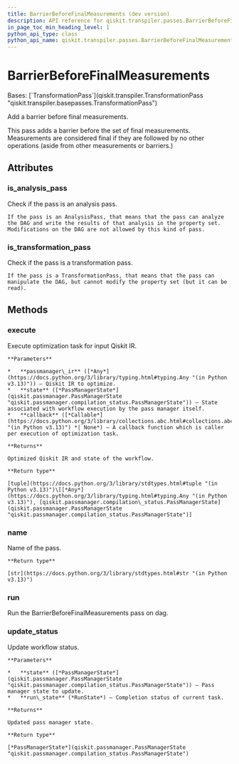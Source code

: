 ```yaml
---
title: BarrierBeforeFinalMeasurements (dev version)
description: API reference for qiskit.transpiler.passes.BarrierBeforeFinalMeasurements in the dev version of qiskit
in_page_toc_min_heading_level: 1
python_api_type: class
python_api_name: qiskit.transpiler.passes.BarrierBeforeFinalMeasurements
---
```


# BarrierBeforeFinalMeasurements

<Class id="qiskit.transpiler.passes.BarrierBeforeFinalMeasurements" isDedicatedPage={true} github="https://github.com/Qiskit/qiskit/tree/main/qiskit/transpiler/passes/utils/barrier_before_final_measurements.py#L21-L41" signature="qiskit.transpiler.passes.BarrierBeforeFinalMeasurements(*args, **kwargs)" modifiers="class">
  Bases: [`TransformationPass`](qiskit.transpiler.TransformationPass "qiskit.transpiler.basepasses.TransformationPass")

  Add a barrier before final measurements.

  This pass adds a barrier before the set of final measurements. Measurements are considered final if they are followed by no other operations (aside from other measurements or barriers.)

  ## Attributes

  ### is\_analysis\_pass

  <Attribute id="qiskit.transpiler.passes.BarrierBeforeFinalMeasurements.is_analysis_pass">
    Check if the pass is an analysis pass.

    If the pass is an AnalysisPass, that means that the pass can analyze the DAG and write the results of that analysis in the property set. Modifications on the DAG are not allowed by this kind of pass.
  </Attribute>

  ### is\_transformation\_pass

  <Attribute id="qiskit.transpiler.passes.BarrierBeforeFinalMeasurements.is_transformation_pass">
    Check if the pass is a transformation pass.

    If the pass is a TransformationPass, that means that the pass can manipulate the DAG, but cannot modify the property set (but it can be read).
  </Attribute>

  ## Methods

  ### execute

  <Function id="qiskit.transpiler.passes.BarrierBeforeFinalMeasurements.execute" github="https://github.com/Qiskit/qiskit/tree/main/qiskit/transpiler/basepasses.py#L189-L211" signature="execute(passmanager_ir, state, callback=None)">
    Execute optimization task for input Qiskit IR.

    **Parameters**

    *   **passmanager\_ir** ([*Any*](https://docs.python.org/3/library/typing.html#typing.Any "(in Python v3.13)")) – Qiskit IR to optimize.
    *   **state** ([*PassManagerState*](qiskit.passmanager.PassManagerState "qiskit.passmanager.compilation_status.PassManagerState")) – State associated with workflow execution by the pass manager itself.
    *   **callback** ([*Callable*](https://docs.python.org/3/library/collections.abc.html#collections.abc.Callable "(in Python v3.13)") *| None*) – A callback function which is caller per execution of optimization task.

    **Returns**

    Optimized Qiskit IR and state of the workflow.

    **Return type**

    [tuple](https://docs.python.org/3/library/stdtypes.html#tuple "(in Python v3.13)")\[[*Any*](https://docs.python.org/3/library/typing.html#typing.Any "(in Python v3.13)"), [qiskit.passmanager.compilation\_status.PassManagerState](qiskit.passmanager.PassManagerState "qiskit.passmanager.compilation_status.PassManagerState")]
  </Function>

  ### name

  <Function id="qiskit.transpiler.passes.BarrierBeforeFinalMeasurements.name" github="https://github.com/Qiskit/qiskit/tree/main/qiskit/passmanager/base_tasks.py#L68-L70" signature="name()">
    Name of the pass.

    **Return type**

    [str](https://docs.python.org/3/library/stdtypes.html#str "(in Python v3.13)")
  </Function>

  ### run

  <Function id="qiskit.transpiler.passes.BarrierBeforeFinalMeasurements.run" github="https://github.com/Qiskit/qiskit/tree/main/qiskit/transpiler/passes/utils/barrier_before_final_measurements.py#L33-L41" signature="run(dag)">
    Run the BarrierBeforeFinalMeasurements pass on dag.
  </Function>

  ### update\_status

  <Function id="qiskit.transpiler.passes.BarrierBeforeFinalMeasurements.update_status" github="https://github.com/Qiskit/qiskit/tree/main/qiskit/transpiler/basepasses.py#L213-L221" signature="update_status(state, run_state)">
    Update workflow status.

    **Parameters**

    *   **state** ([*PassManagerState*](qiskit.passmanager.PassManagerState "qiskit.passmanager.compilation_status.PassManagerState")) – Pass manager state to update.
    *   **run\_state** (*RunState*) – Completion status of current task.

    **Returns**

    Updated pass manager state.

    **Return type**

    [*PassManagerState*](qiskit.passmanager.PassManagerState "qiskit.passmanager.compilation_status.PassManagerState")
  </Function>
</Class>

